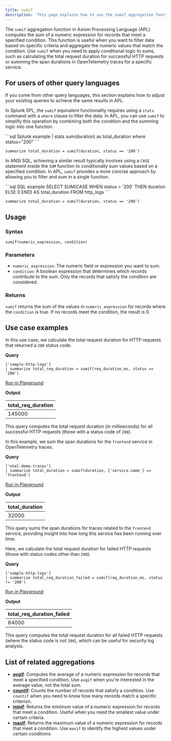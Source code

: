 ```yaml
---
title: sumif
description: 'This page explains how to use the sumif aggregation function in APL.'
---
```


The `sumif` aggregation function in Axiom Processing Language (APL) computes the sum of a numeric expression for records that meet a specified condition. This function is useful when you want to filter data based on specific criteria and aggregate the numeric values that match the condition. Use `sumif` when you need to apply conditional logic to sums, such as calculating the total request duration for successful HTTP requests or summing the span durations in OpenTelemetry traces for a specific service.

## For users of other query languages

If you come from other query languages, this section explains how to adjust your existing queries to achieve the same results in APL.

<AccordionGroup>
<Accordion title="Splunk SPL users">

In Splunk SPL, the `sumif` equivalent functionality requires using a `stats` command with a `where` clause to filter the data. In APL, you can use `sumif` to simplify this operation by combining both the condition and the summing logic into one function.

<CodeGroup>
```sql Splunk example
| stats sum(duration) as total_duration where status="200"
```

```kusto APL equivalent
summarize total_duration = sumif(duration, status == '200')
```
</CodeGroup>

</Accordion>
<Accordion title="ANSI SQL users">

In ANSI SQL, achieving a similar result typically involves using a `CASE` statement inside the `SUM` function to conditionally sum values based on a specified condition. In APL, `sumif` provides a more concise approach by allowing you to filter and sum in a single function.

<CodeGroup>
```sql SQL example
SELECT SUM(CASE WHEN status = '200' THEN duration ELSE 0 END) AS total_duration
FROM http_logs
```

```kusto APL equivalent
summarize total_duration = sumif(duration, status == '200')
```
</CodeGroup>

</Accordion>
</AccordionGroup>

## Usage

### Syntax

```kusto
sumif(numeric_expression, condition)
```

### Parameters

- `numeric_expression`: The numeric field or expression you want to sum.
- `condition`: A boolean expression that determines which records contribute to the sum. Only the records that satisfy the condition are considered.

### Returns

`sumif` returns the sum of the values in `numeric_expression` for records where the `condition` is true. If no records meet the condition, the result is 0.

## Use case examples

<Tabs>
<Tab title="Log analysis">

In this use case, we calculate the total request duration for HTTP requests that returned a `200` status code.

**Query**

```kusto
['sample-http-logs']
| summarize total_req_duration = sumif(req_duration_ms, status == '200')
```

[Run in Playground](https://play.axiom.co/axiom-play-qf1k/query?initForm=%7B%22apl%22%3A%22%5B%27sample-http-logs%27%5D%20%7C%20summarize%20total_req_duration%20%3D%20sumif%28req_duration_ms%2C%20status%20%3D%3D%20%27200%27%29%22%7D)

**Output**

| total_req_duration |
|--------------------|
| 145000             |

This query computes the total request duration (in milliseconds) for all successful HTTP requests (those with a status code of `200`).

</Tab>
<Tab title="OpenTelemetry traces">

In this example, we sum the span durations for the `frontend` service in OpenTelemetry traces.

**Query**

```kusto
['otel-demo-traces']
| summarize total_duration = sumif(duration, ['service.name'] == 'frontend')
```

[Run in Playground](https://play.axiom.co/axiom-play-qf1k/query?initForm=%7B%22apl%22%3A%22%5B%27otel-demo-traces%27%5D%20%7C%20summarize%20total_duration%20%3D%20sumif%28duration%2C%20%5B%27service.name%27%5D%20%3D%3D%20%27frontend%27%29%22%7D)

**Output**

| total_duration |
|----------------|
| 32000          |

This query sums the span durations for traces related to the `frontend` service, providing insight into how long this service has been running over time.

</Tab>
<Tab title="Security logs">

Here, we calculate the total request duration for failed HTTP requests (those with status codes other than `200`).

**Query**

```kusto
['sample-http-logs']
| summarize total_req_duration_failed = sumif(req_duration_ms, status != '200')
```

[Run in Playground](https://play.axiom.co/axiom-play-qf1k/query?initForm=%7B%22apl%22%3A%22%5B%27sample-http-logs%27%5D%20%7C%20summarize%20total_req_duration_failed%20%3D%20sumif%28req_duration_ms%2C%20status%20%21%3D%20%27200%27%29%22%7D)

**Output**

| total_req_duration_failed |
|---------------------------|
| 64000                     |

This query computes the total request duration for all failed HTTP requests (where the status code is not `200`), which can be useful for security log analysis.

</Tab>
</Tabs>

## List of related aggregations

- [**avgif**](/apl/aggregation-function/avgif): Computes the average of a numeric expression for records that meet a specified condition. Use `avgif` when you’re interested in the average value, not the total sum.
- [**countif**](/apl/aggregation-function/countif): Counts the number of records that satisfy a condition. Use `countif` when you need to know how many records match a specific criterion.
- [**minif**](/apl/aggregation-function/minif): Returns the minimum value of a numeric expression for records that meet a condition. Useful when you need the smallest value under certain criteria.
- [**maxif**](/apl/aggregation-function/maxif): Returns the maximum value of a numeric expression for records that meet a condition. Use `maxif` to identify the highest values under certain conditions.